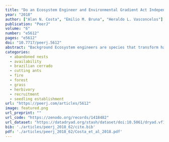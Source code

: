 ```yaml
---
title: "Do an Ecosystem Engineer and Environmental Gradient Act Independently or in Concert to Shape Juvenile Plant Communities? Tests with the Leaf-Cutter Ant <i>Atta laevigata</i> in a Neotropical Savanna"
year: "2018"
author: ["Alan N. Costa", "Emilio M. Bruna", "Heraldo L. Vasconcelos"]
publication: "PeerJ"
volume: "6"
number: "e5612"
pages: "e5612"
doi: "10.7717/peerj.5612"
abstract: "Background Ecosystem engineers are species that transform habitats in ways that influence other species.While the impacts of many engineers have been well described, our understanding of how their impact varies along environmental gradients remains limited. Although disentangling the effects of gradients and engineers on biodiversity is complicated—the gradients themselves can be altered by engineers—doing so is necessary to advance conceptual and mathematical models of ecosystem engineering. We used leaf-cutter ants (Atta spp.) to investigate the relative influence of gradients and environmental engineers on the abundance and species richness of woody plants. Methods We conducted our research in South America’s Cerrado. With a survey of plant recruits along a canopy cover gradient, and data on environmental conditions that influence plant recruitment, we fit statistical models that addressed the following questions: (1) Does A. laevigata modify the gradient in canopy cover found in our Cerrado site? (2) Do environmental conditions that influence woody plant establishment in the Cerrado vary with canopy cover or proximity to A. laevigata nests? (3) Do A. laevigata and canopy cover act independently or in concert to influence recruit abundance and species richness? Results We found that environmental conditions previously shown to influence plant establishment in the Cerrado varied in concert with canopy cover, but that ants are not modifying the cover gradient or cover over nests. However, ants are modifying other local environmental conditions, and the magnitude and spatial extent of these changes are consistent across the gradient. In contrast to prior studies, we found that ant-related factors (e.g., proximity to nests, ant changes in surface conditions), rather than canopy cover, had the strongest effect on the abundance of plant recruits. However, the diversity of plants was influenced by both the engineer and the canopy cover gradient. Discussion Atta laevigata in the Cerrado modify local conditions in ways that have strong but spatially restricted consequences for plant communities. We hypothesize that ants indirectly reduce seedling establishment by clearing litter and reducing soil moisture, which leads to seed and seedling desiccation. Altering soil nutrients could also reduce juvenile growth and survivorship; if so these indirect negative effects of engineering could exacerbate their direct effects of harvesting plants. The effects of Atta appear restricted to nest mounds, but they could be long-lasting because mounds persist long after a colony has died or migrated. Our results support the hypothesis that leaf-cutter ants play a dominant role in Cerrado plant demography. We suggest the ecological and economic footprint of these engineers may increase dramatically in coming decades due to the transformation of the Cerrado by human activities."
categories: 
  - abandoned nests
  - availability
  - brazilian cerrado
  - cutting ants
  - fire
  - forest
  - grass
  - herbivory
  - recruitment
  - seedling establishment
url: "https://peerj.com/articles/5612"
image: featured.png
url_preprint: ""
url_code: "https://zenodo.org/records/1418482"
url_dataset: "https://datadryad.org/stash/dataset/doi:10.5061/dryad.vf1gq0q"
bib: './articles/peerj_2018_62/cite.bib'
pdf: './articles/peerj_2018_62/Costa_et_al_2018.pdf'
---
```

